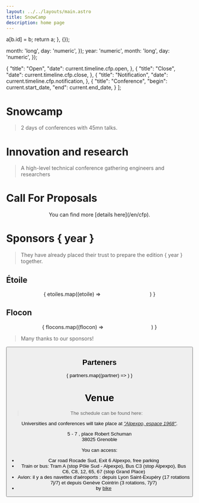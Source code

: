```yaml
---
layout: ../../layouts/main.astro
title: SnowCamp
description: home page
---
```


  a[b.id] = b;
  return a;
}, {});

  month: 'long',
  day: 'numeric',
});
  year: 'numeric',
  month: 'long',
  day: 'numeric',
});

  {
    "title": "Open",
    "date": current.timeline.cfp.open,
  },
  {
    "title": "Close",
    "date": current.timeline.cfp.close,
  },
  {
    "title": "Notification",
    "date": current.timeline.cfp.notification,
  },
  {
    "title": "Conference",
    "begin": current.start_date,
    "end": current.end_date,
  }
];

<Spotlight/>

# Snowcamp

> 2 days of conferences with 45mn talks.

<Columns3>
  <ShortDescription title="Universities" description="A day of training (choice of 2 trainings of 3 hours long)." img="/img/icon-univ.png"/>
  <ShortDescription title="Conferences" description="2 days of conferences with 45mn talks." img="/img/icon-conf.png"/>
  <ShortDescription title="Unconference" description="A day of exchange on the skiing slopes gathering speakers and attendees." img="/img/icon-unconference.webp"/>
</Columns3>

# Innovation and research

> A high-level technical conference gathering engineers and researchers

<Columns3>
  <ShortDescription title="Innovation" description="Learn about today's and tomorrow's tools, frameworks and technologies." img="/img/icon-dev.png"/>
  <ShortDescription title="Exchange" description="Meet and exchange with other devs, ops, architects and speakers." img="/img/icon-cloud.png"/>
  <ShortDescription title="Research" description="Discover trending works of researchers." img="/img/icon-academic.png"/>
</Columns3>

# Call For Proposals

<TimelineCFP tl={tlCFP}/>

<div style="display: flex; flex-flow: row wrap; align-items: center; gap: 2rem; justify-content: space-evenly">
You can find more [details here](/en/cfp).
</div>

<a id="sponsors"></a>

# Sponsors { year }

> They have already placed their trust to prepare the edition { year } together.

## Étoile

<div style="display: flex; flex-flow: row wrap; align-items: center; gap: 2rem; justify-content: space-evenly">
{ etoiles.map((etoile) => <Sponsor title={etoile.name} img={etoile.logo} href={etoile.link.fr} />)
}
</div>

## Flocon

<div style="display: flex; flex-flow: row wrap; align-items: center; gap: 2rem; justify-content: space-evenly">
{ flocons.map((flocon) => <Sponsor title={flocon.name} img={flocon.logo} href={flocon.link.fr} />)
}
</div>

> Many thanks to our sponsors!

<Button title="Become sponsor !" href={current.sponsorship.subscribe_link} type="ext"/>

## Parteners

{ partners.map((partner) => <Sponsor title={partner.name} img={partner.logo} href={partner.link.en} />)
}

<a id="venue"></a>

# Venue

<Polaroid img="/img/alpexpo/alpexpo.jpg" title="Alpexpo Grenoble" side="left" />

> The schedule can be found here:

Universities and conferences will take place at *["Alpexpo, espace 1968"](https://alpexpo.com/)*.

5 - 7 , place Robert Schuman<br/>
38025 Grenoble

<div>
  <Polaroid img="/img/alpexpo/alpexpo-espace-1968-2.jpg" title="Alpexpo - Espace 1968 (Crédit photo Alpexpo)" side="left" />
You can access:

- Car road Rocade Sud, Exit 6 Alpexpo, free parking
- Train or bus: Tram A (stop Pôle Sud - Alpexpo), Bus C3 (stop Alpexpo), Bus C6, C8, 12, 65, 67 (stop Grand Place)
- Avion: il y a des navettes d'aéroports : depuis Lyon Saint-Exupéry (17 rotations 7j/7) et depuis Genève Cointrin (3 rotations, 7j/7)
- by [bike](http://www.metromobilite.fr/velo.html)
</div>
